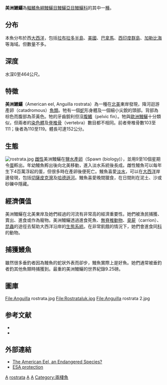 {{Speciesbox 
| genus = Anguilla
| species = rostrata
| authority = [[Le_Sueur|Le Sueur]], 1821
| status = EN
| status_system = iucn3.1
| image = anguillarostratakils.jpg
| range_map=Rostratamuk.jpg
| range_map_caption=Range map
}}
'''美洲鰻鱺'''為[[輻鰭魚綱|輻鰭魚綱]][[鰻鱺目|鰻鱺目]][[鰻鱺亞目|鰻鱺亞目]][[鰻鱺科|鰻鱺科]]的其中一[[種|種]]。

==分布==
本魚分布於西[[大西洋|大西洋]]，包括[[拉布拉多半島|拉布拉多半島]]、[[美國|美國]]、[[巴拿馬|巴拿馬]]、[[西印度群島|西印度群島]]、[[加勒比海|加勒比海]]等海域。但數量不多。

==深度==
水深0至464公尺。

==特徵==
'''美洲鰻鱺'''（American eel, Anguilla rostrata）為一種在[[北美|北美]]東岸發現，降河迴游產卵（catadromous）[[魚類|魚類]]。牠有一個[[蛇|蛇]]形身體及一個細小尖銳的頭部。背部為棕色而腹部為茶黃色。牠的牙齒銳利但沒[[腹鰭|腹鰭]]（pelvic fin）。牠與[[歐洲鰻鱺|歐洲鰻鱺]]十分類似，但兩者的[[染色體|染色體]]及[[脊椎骨|脊椎骨]]（vertebra）數目都不相同。前者脊椎骨數103至111；後者為110至119。體長可達152公分。

==生態==
[[File:rostrata.jpg|thumb]]
[[雌性|雌性]]美洲鰻鱺在[[盐_(化学)|鹽]][[水|水]][[產卵|產卵]]（Spawn (biology)），並用9至10個星期令[[蛋|蛋]]孵出。年幼鰻魚孵出後向北美移動，進入淡水系統後長成。雌性鰻魚可以每年生下4百萬浮起的蛋，但很多時在產卵後便死亡。鰻魚喜愛[[淡水|淡水]]，可以在[[大西洋|大西洋]]岸邊發現，包括[[切薩皮克灣|切薩皮克灣]]及[[哈德遜河|哈德遜河]]。鰻魚喜愛晚間獵食，在日間則在泥土、沙或砂礫中隱藏。

==經濟價值==
美洲鰻鱺在北美東岸及她們經過的河流有非常高的經濟重要性。她們被漁民捕獲、賣出、進食或作為寵物。美洲鰻鱺透過進食死魚、[[無脊椎動物|無脊椎動物]]、[[臭屍|臭屍]]（carrion）、[[昆蟲|昆蟲]]的途徑去幫助大西洋沿岸的[[生態系統|生態系統]]。在非常飢餓的情況下，她們會進食同[[科|科]]的動物。

==捕獲鰻魚==
雖然很多垂釣者因為鰻魚的蛇狀外表而卻步，鰻魚實際上是好魚。她們通常被垂釣者釣其他魚類時捕獲到。最重的美洲鰻鱺的世界紀錄9.25磅。

==圖庫==

<gallery>
File:Anguilla rostrata.jpg
File:Rostrataluk.jpg
File:Anguilla rostrata 2.jpg
</gallery>

==参考文献==
* {{ITIS|ID=161127|taxon=Anguilla rostrata|year=2006|date=30 January}}
* {{FishBase_species|genus=Anguilla|species=rostrata|year=2005|month=10}}

==外部連結==
* [https://web.archive.org/web/20080216025558/http://www.glooskapandthefrog.org/eel%20challenge.htm The American Eel, an Endangered Species?]
* [http://www.fws.gov/northeast/ameel/index.html ESA protection] {{Wayback|url=http://www.fws.gov/northeast/ameel/index.html |date=20080329082440 }}
{{Taxonbar}}

[[Category:食用鱼|A]]
[[Category:鰻鱺屬|rostrata]]
[[Category:大西洋鱼类|A]]
[[Category:1821年描述的魚類|A]]
[[Category:兩棲魚|Category:兩棲魚]]